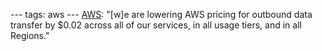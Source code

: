 ---
tags: aws
---
[[AWS]]: "[w]e are lowering AWS pricing for outbound data transfer by $0.02 across all of our services, in all usage tiers, and in all Regions."
